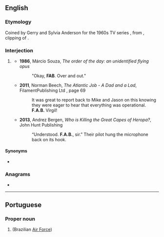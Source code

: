 {{also|fab|Fab|F.A.B.}}
==English==

===Etymology===
Coined by Gerry and Sylvia Anderson for the 1960s TV series ''{{w|Thunderbirds}}'', from {{m|en|fab}}, clipping of {{m|en|fabulous}}.

===Interjection===
{{en-interj}}

# {{lb|en|radio telecommunications|humorous}} {{non-gloss definition|used to acknowledge that a message has been received and understood}}
#* '''1986''', Márcio Souza, ''The order of the day: an unidentified flying opus''
#*: &quot;Okay, '''FAB'''. Over and out.&quot;
#* '''2011''', Norman Beech, ''The Atlantic Job - A Dad and a Lad'', FilamentPublishing Ltd {{ISBN|9781905493753}}, page 69
#*: It was great to report back to Mike and Jason on this knowing they were eager to hear that everything was operational. '''F.A.B.''' Virgil!
#* '''2013''', Andrez Bergen, ''Who is Killing the Great Capes of Heropa?'', John Hunt Publishing {{ISBN|9781782792345}}
#*: “Understood. '''F.A.B.''', sir.” Their pilot hung the microphone back on its hook.

====Synonyms====
* {{l|en|roger}}

===Anagrams===
* {{anagrams|en|a=abf|AFB|B.F.A.|BAF|BFA}}

----

==Portuguese==

===Proper noun===
{{pt-proper noun|f}}

# {{acronym of|{{w|Força Aérea Brasileira}}|lang=pt|nodot=1}} (Brazilian [[Air Force]])